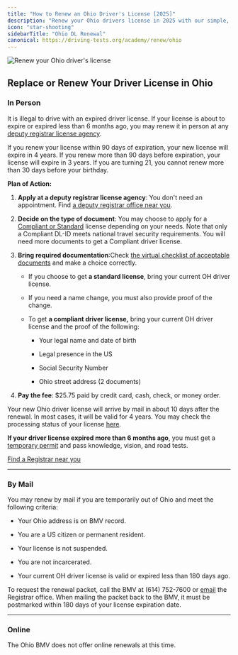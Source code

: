 ```yaml
---
title: "How to Renew an Ohio Driver's License [2025]"
description: "Renew your Ohio drivers license in 2025 with our simple, step-by-step guide. Find all the necessary requirements, forms, fees, and online renewal options to ensure a hassle-free experience. Stay legal and avoid fines - start your renewal process now!"
icon: "star-shooting"
sidebarTitle: "Ohio DL Renewal"
canonical: https://driving-tests.org/academy/renew/ohio
---
```


![Renew your Ohio driver's license](https://driving-tests.org/wp-content/uploads/2024/07/renew-ohio-drivers-license.jpg)

## Replace or Renew Your Driver License in Ohio

### In Person

It is illegal to drive with an expired driver license. If your license is about to expire or expired less than 6 months ago, you may renew it in person at any [deputy registrar license agency](https://www.bmv.ohio.gov/locations.aspx).

If you renew your license within 90 days of expiration, your new license will expire in 4 years. If you renew more than 90 days before expiration, your license will expire in 3 years. If you are turning 21, you cannot renew more than 30 days before your birthday.

**Plan of Action:**

1. **Apply at a deputy registrar license agency**: You don't need an appointment. Find [a deputy registrar office near you](https://www.bmv.ohio.gov/locations.aspx).

2. **Decide on the type of document**: You may choose to apply for a [Compliant or Standard](https://www.bmv.ohio.gov/NEWDL-ID/new-card-compare.aspx) license depending on your needs. Note that only a Compliant DL-ID meets national travel security requirements. You will need more documents to get a Compliant driver license.

3. **Bring required documentation**:Check [the virtual checklist of acceptable documents](https://www.bmv.ohio.gov/NEWDL-ID/acceptabledocs.aspx) and make a choice correctly.

   * If you choose to get **a standard license**, bring your current OH driver license.

   * If you need a name change, you must also provide proof of the change.

   - To get **a compliant driver license,** bring your current OH driver license and the proof of the following:

     * Your legal name and date of birth

     * Legal presence in the US

     * Social Security Number

     * Ohio street address (2 documents)

4. **Pay the fee**: $25.75 paid by credit card, cash, check, or money order.

Your new Ohio driver license will arrive by mail in about 10 days after the renewal. In most cases, it will be valid for 4 years. You may check the processing status of your license [here](https://services.dps.ohio.gov/BMVOnlineServices/Home/Login?returnUrl=%2FBMVOnlineServices%2FDL%2FIdentificationCard).

**If your driver license expired more than 6 months ago**, you must get a [temporary permit](#apply-learner-license) and pass knowledge, vision, and road tests.

[Find a Registrar near you](https://driving-tests.org/dmv-near-me/)

***

### By Mail

You may renew by mail if you are temporarily out of Ohio and meet the following criteria:

* Your Ohio address is on BMV record.

* You are a US citizen or permanent resident.

* Your license is not suspended.

* You are not incarcerated.

* Your current OH driver license is valid or expired less than 180 days ago.

To request the renewal packet, call the BMV at (614) 752-7600 or [email](https://services.dps.ohio.gov/BMVOnlineServices/Home/ContactUs) the Registrar office. When mailing the packet back to the BMV, it must be postmarked within 180 days of your license expiration date.

***

### Online

The Ohio BMV does not offer online renewals at this time.

<Snippet file="renewal-state-block.mdx" />